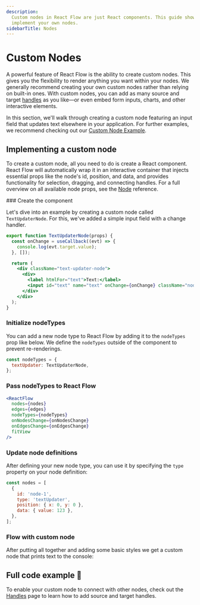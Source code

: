 ```yaml
---
description:
  Custom nodes in React Flow are just React components. This guide shows you how to
  implement your own nodes.
sidebarTitle: Nodes
---
```



# Custom Nodes

A powerful feature of React Flow is the ability to create custom nodes. This gives you the
flexibility to render anything you want within your nodes. We generally recommend creating
your own custom nodes rather than relying on built-in ones. With custom nodes, you can add
as many source and target [handles](/learn/customization/handles) as you like—or even
embed form inputs, charts, and other interactive elements.

In this section, we'll walk through creating a custom node featuring an input field that
updates text elsewhere in your application. For further examples, we recommend checking
out our [Custom Node Example](/examples/nodes/custom-node).

## Implementing a custom node

To create a custom node, all you need to do is create a React component. React Flow will
automatically wrap it in an interactive container that injects essential props like the
node's id, position, and data, and provides functionality for selection, dragging, and
connecting handles. For a full overview on all available node props, see the
[Node](/api-reference/types/node-props) reference.

<Steps>
### Create the component

Let's dive into an example by creating a custom node called `TextUpdaterNode`. For this,
we've added a simple input field with a change handler.

```jsx
export function TextUpdaterNode(props) {
  const onChange = useCallback((evt) => {
    console.log(evt.target.value);
  }, []);

  return (
    <div className="text-updater-node">
      <div>
        <label htmlFor="text">Text:</label>
        <input id="text" name="text" onChange={onChange} className="nodrag" />
      </div>
    </div>
  );
}
```

### Initialize nodeTypes

You can add a new node type to React Flow by adding it to the `nodeTypes` prop like below.
We define the `nodeTypes` outside of the component to prevent re-renderings.

```jsx
const nodeTypes = {
  textUpdater: TextUpdaterNode,
};
```

### Pass nodeTypes to React Flow

```jsx {4}
<ReactFlow
  nodes={nodes}
  edges={edges}
  nodeTypes={nodeTypes}
  onNodesChange={onNodesChange}
  onEdgesChange={onEdgesChange}
  fitView
/>
```

### Update node definitions

After defining your new node type, you can use it by specifying the `type` property on
your node definition:

```jsx {4}
const nodes = [
  {
    id: 'node-1',
    type: 'textUpdater',
    position: { x: 0, y: 0 },
    data: { value: 123 },
  },
];
```

### Flow with custom node

After putting all together and adding some basic styles we get a custom node that prints
text to the console:

<RemoteCodeViewer
  editorHeight="20vh"
  showEditor={false}
  route="learn/custom-node"
  framework="react"
/>

</Steps>

## Full code example 🏁

<RemoteCodeViewer
  editorHeight="40vh"
  orientation="vertical"
  route="learn/custom-node"
  framework="react"
/>

To enable your custom node to connect with other nodes, check out the
[Handles](/learn/customization/handles) page to learn how to add source and target
handles.
